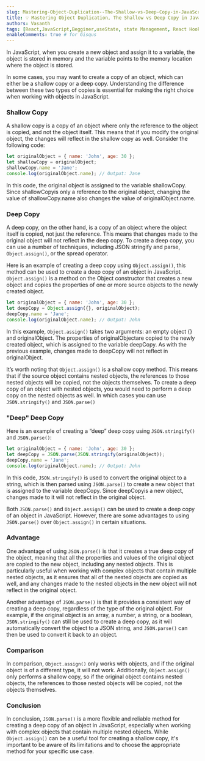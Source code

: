 ```yaml
---
slug: Mastering-Object-Duplication--The-Shallow-vs-Deep-Copy-in-JavaScript
title: 💡 Mastering Object Duplication, The Shallow vs Deep Copy in JavaScript 🔍
authors: Vasanth
tags: [React,JavaScript,Begginer,useState, state Management, React Hooks]
enableComments: true # for Gisqus
---
```



In JavaScript, when you create a new object and assign it to a variable, the object is stored in memory and the variable points to the memory location where the object is stored. 

In some cases, you may want to create a copy of an object, which can either be a shallow copy or a deep copy. Understanding the difference between these two types of copies is essential for making the right choice when working with objects in JavaScript.

<!--truncate-->

### Shallow Copy
A shallow copy is a copy of an object where only the reference to the object is copied, and not the object itself. This means that if you modify the original object, the changes will reflect in the shallow copy as well. Consider the following code:

```jsx
let originalObject = { name: 'John', age: 30 };
let shallowCopy = originalObject;
shallowCopy.name = 'Jane';
console.log(originalObject.name); // Output: Jane
```

In this code, the original object is assigned to the variable shallowCopy. Since shallowCopyis only a reference to the original object, changing the value of shallowCopy.name also changes the value of originalObject.name.

### Deep Copy
A deep copy, on the other hand, is a copy of an object where the object itself is copied, not just the reference. This means that changes made to the original object will not reflect in the deep copy. To create a deep copy, you can use a number of techniques, including JSON stringify and parse, `Object.assign()`, or the spread operator.

Here is an example of creating a deep copy using `Object.assign()`, this method can be used to create a deep copy of an object in JavaScript. `Object.assign()` is a method on the Object constructor that creates a new object and copies the properties of one or more source objects to the newly created object.

```jsx
let originalObject = { name: 'John', age: 30 };
let deepCopy = Object.assign({}, originalObject);
deepCopy.name = 'Jane';
console.log(originalObject.name); // Output: John
```

In this example, `Object.assign()` takes two arguments: an empty object {} and originalObject. The properties of originalObjectare copied to the newly created object, which is assigned to the variable deepCopy. As with the previous example, changes made to deepCopy will not reflect in originalObject.

It’s worth noting that `Object.assign()` is a shallow copy method. This means that if the source object contains nested objects, the references to those nested objects will be copied, not the objects themselves. To create a deep copy of an object with nested objects, you would need to perform a deep copy on the nested objects as well. In which cases you can use `JSON.stringify()` and `JSON.parse()`

### "Deep" Deep Copy

Here is an example of creating a “deep” deep copy using `JSON.stringify()` and `JSON.parse()`:

```jsx
let originalObject = { name: 'John', age: 30 };
let deepCopy = JSON.parse(JSON.stringify(originalObject));
deepCopy.name = 'Jane';
console.log(originalObject.name); // Output: John
```

In this code, `JSON.stringify()` is used to convert the original object to a string, which is then parsed using `JSON.parse()` to create a new object that is assigned to the variable deepCopy. Since deepCopyis a new object, changes made to it will not reflect in the original object.

Both `JSON.parse()` and `Object.assign()` can be used to create a deep copy of an object in JavaScript. However, there are some advantages to using `JSON.parse()` over `Object.assign()` in certain situations.

### Advantage

One advantage of using `JSON.parse()` is that it creates a true deep copy of the object, meaning that all the properties and values of the original object are copied to the new object, including any nested objects. This is particularly useful when working with complex objects that contain multiple nested objects, as it ensures that all of the nested objects are copied as well, and any changes made to the nested objects in the new object will not reflect in the original object.

Another advantage of `JSON.parse()` is that it provides a consistent way of creating a deep copy, regardless of the type of the original object. For example, if the original object is an array, a number, a string, or a boolean, `JSON.stringify()` can still be used to create a deep copy, as it will automatically convert the object to a JSON string, and `JSON.parse()` can then be used to convert it back to an object.

### Comparison

In comparison, ``Object.assign()`` only works with objects, and if the original object is of a different type, it will not work. Additionally, `Object.assign()` only performs a shallow copy, so if the original object contains nested objects, the references to those nested objects will be copied, not the objects themselves.


### Conclusion
In conclusion, ``JSON.parse()`` is a more flexible and reliable method for creating a deep copy of an object in JavaScript, especially when working with complex objects that contain multiple nested objects. While `Object.assign()` can be a useful tool for creating a shallow copy, it's important to be aware of its limitations and to choose the appropriate method for your specific use case.


